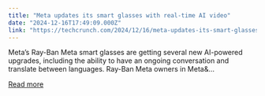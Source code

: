 ```yaml
---
title: "Meta updates its smart glasses with real-time AI video"
date: "2024-12-16T17:49:09.000Z"
link: "https://techcrunch.com/2024/12/16/meta-updates-its-smart-glasses-with-real-time-ai-video/"
---
```


Meta&#8217;s Ray-Ban Meta smart glasses are getting several new AI-powered upgrades, including the ability to have an ongoing conversation and translate between languages. Ray-Ban Meta owners in Meta&...

[Read more](https://techcrunch.com/2024/12/16/meta-updates-its-smart-glasses-with-real-time-ai-video/)
